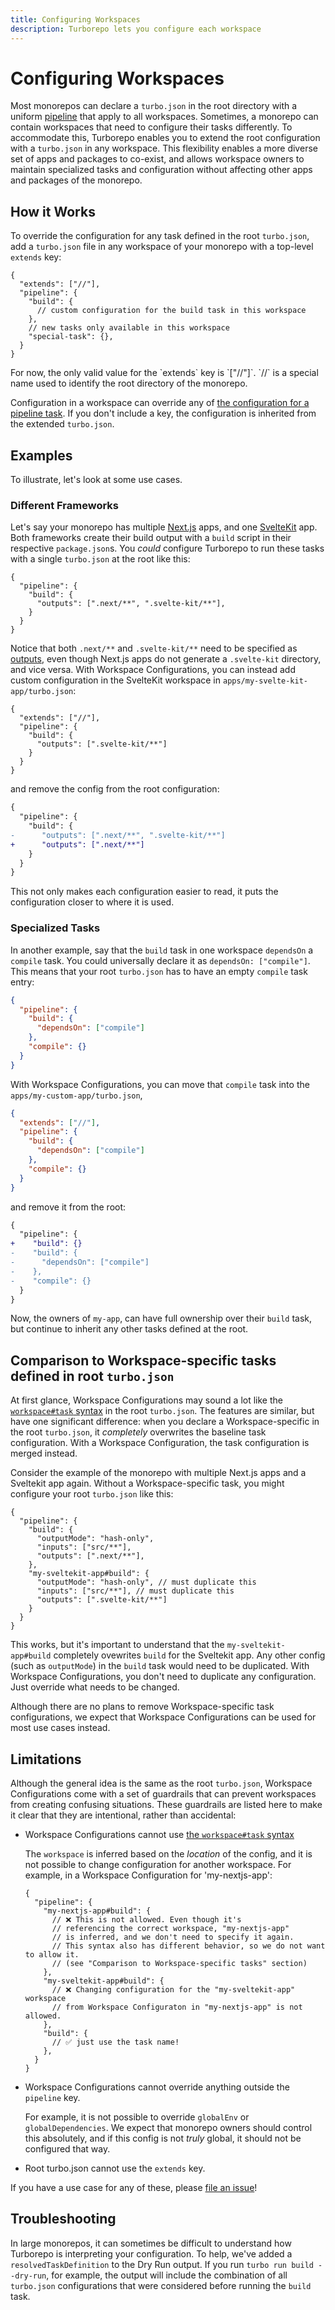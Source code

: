 ```yaml
---
title: Configuring Workspaces
description: Turborepo lets you configure each workspace
---
```



# Configuring Workspaces

Most monorepos can declare a `turbo.json` in the root directory with a uniform
[pipeline][2] that apply to all workspaces. Sometimes, a monorepo can contain
workspaces that need to configure their tasks differently. To accommodate this,
Turborepo enables you to extend the root configuration with a `turbo.json` in
any workspace. This flexibility enables a more diverse set of apps and packages
to co-exist, and allows workspace owners to maintain specialized tasks and
configuration without affecting other apps and packages of the monorepo.

## How it Works

To override the configuration for any task defined in the root `turbo.json`, add
a `turbo.json` file in any workspace of your monorepo with a top-level `extends`
key:

```jsonc filename="apps/my-app/turbo.json"
{
  "extends": ["//"],
  "pipeline": {
    "build": {
      // custom configuration for the build task in this workspace
    },
    // new tasks only available in this workspace
    "special-task": {},
  }
}
```

<Callout>
  For now, the only valid value for the `extends` key is `["//"]`.
`//` is a special name used to identify the root directory of the monorepo.
</Callout>

Configuration in a workspace can override any of [the configuration for a
pipeline task][2]. If you don't include a key, the configuration is inherited
from the extended `turbo.json`.

## Examples

To illustrate, let's look at some use cases.

### Different Frameworks

Let's say your monorepo has multiple [Next.js][5] apps, and one [SvelteKit][6]
app. Both frameworks create their build output with a `build` script in their
respective `package.json`s. You _could_ configure Turborepo to run these tasks
with a single `turbo.json` at the root like this:

```jsonc filename="turbo.json"
{
  "pipeline": {
    "build": {
      "outputs": [".next/**", ".svelte-kit/**"],
    }
  }
}
```

Notice that both `.next/**` and `.svelte-kit/**` need to be specified as
[outputs][7], even though Next.js apps do not generate a `.svelte-kit` directory, and
vice versa. With Workspace Configurations, you can instead add custom
configuration in the SvelteKit workspace in `apps/my-svelte-kit-app/turbo.json`:

```jsonc filename="apps/my-svelte-kit-app/turbo.json"
{
  "extends": ["//"],
  "pipeline": {
    "build": {
      "outputs": [".svelte-kit/**"]
    }
  }
}
```

and remove the config from the root configuration:

```diff filename="turbo.json"
{
  "pipeline": {
    "build": {
-      "outputs": [".next/**", ".svelte-kit/**"]
+      "outputs": [".next/**"]
    }
  }
}
```

This not only makes each configuration easier to read, it puts the configuration
closer to where it is used.

### Specialized Tasks

In another example, say that the `build` task in one workspace `dependsOn` a
`compile` task. You could universally declare it as `dependsOn: ["compile"]`.
This means that your root `turbo.json` has to have an empty `compile` task
entry:

```json filename="turbo.json"
{
  "pipeline": {
    "build": {
      "dependsOn": ["compile"]
    },
    "compile": {}
  }
}
```

With Workspace Configurations, you can move that `compile` task into the
`apps/my-custom-app/turbo.json`,

```json filename="apps/my-app/turbo.json"
{
  "extends": ["//"],
  "pipeline": {
    "build": {
      "dependsOn": ["compile"]
    },
    "compile": {}
  }
}
```

and remove it from the root:

```diff filename="turbo.json"
{
  "pipeline": {
+    "build": {}
-    "build": {
-      "dependsOn": ["compile"]
-    },
-    "compile": {}
  }
}
```

Now, the owners of `my-app`, can have full ownership over their `build` task,
but continue to inherit any other tasks defined at the root.

## Comparison to Workspace-specific tasks defined in root `turbo.json`

At first glance, Workspace Configurations may sound a lot like the
[`workspace#task` syntax][3] in the root `turbo.json`. The features are
similar, but have one significant difference: when you declare a Workspace-specific
in the root `turbo.json`, it _completely_ overwrites the baseline task
configuration. With a Workspace Configuration, the task configuration is merged
instead.

Consider the example of the monorepo with multiple Next.js apps and a Sveltekit
app again. Without a Workspace-specific task, you might configure your root
`turbo.json` like this:

```jsonc filename="turbo.json"
{
  "pipeline": {
    "build": {
      "outputMode": "hash-only",
      "inputs": ["src/**"],
      "outputs": [".next/**"],
    },
    "my-sveltekit-app#build": {
      "outputMode": "hash-only", // must duplicate this
      "inputs": ["src/**"], // must duplicate this
      "outputs": [".svelte-kit/**"]
    }
  }
}
```

This works, but it's important to understand that the `my-sveltekit-app#build`
completely ovewrites `build` for the Sveltekit app. Any other config (such as
`outputMode`) in the `build` task would need to be duplicated. With Workspace
Configurations, you don't need to duplicate any configuration. Just override
what needs to be changed.

<Callout type="info">
  Although there are no plans to remove Workspace-specific task configurations,
  we expect that Workspace Configurations can be used for most use cases instead.
</Callout>

## Limitations

Although the general idea is the same as the root `turbo.json`, Workspace
Configurations come with a set of guardrails that can prevent workspaces from creating
confusing situations. These guardrails are listed here to make it clear that
they are intentional, rather than accidental:

- Workspace Configurations cannot use [the `workspace#task` syntax][3]

  The `workspace` is inferred based on the _location_ of the config, and it is
  not possible to change configuration for another workspace. For example, in a
  Workspace Configuration for 'my-nextjs-app':

  ```jsonc filename="apps/my-nextjs-app/turbo.json"
  {
    "pipeline": {
      "my-nextjs-app#build": {
        // ❌ This is not allowed. Even though it's
        // referencing the correct workspace, "my-nextjs-app"
        // is inferred, and we don't need to specify it again.
        // This syntax also has different behavior, so we do not want to allow it.
        // (see "Comparison to Workspace-specific tasks" section)
      },
      "my-sveltekit-app#build": {
        // ❌ Changing configuration for the "my-sveltekit-app" workspace
        // from Workspace Configuraton in "my-nextjs-app" is not allowed.
      },
      "build": {
        // ✅ just use the task name!
      },
    }
  }
  ```

- Workspace Configurations cannot override anything outside the `pipeline` key.

  For example, it is not possible to override `globalEnv` or
  `globalDependencies`. We expect that monorepo owners should control this
  absolutely, and if this config is not _truly_ global, it should not be
  configured that way.

- Root turbo.json cannot use the `extends` key.

If you have a use case for any of these, please [file an issue][4]!

## Troubleshooting

In large monorepos, it can sometimes be difficult to understand how Turborepo is
interpreting your configuration. To help, we've added a `resolvedTaskDefinition`
to the Dry Run output. If you run `turbo run build --dry-run`, for example, the
output will include the combination of all `turbo.json` configurations that were
considered before running the `build` task.

[1]: /repo/docs/core-concepts/monorepos/running-tasks#running-tasks-from-the-root
[2]: /repo/docs/reference/configuration#pipeline
[3]: /repo/docs/core-concepts/monorepos/running-tasks#specific-workspace-tasks
[4]: https://github.com/vercel/turbo/issues/new
[5]: https://nextjs.org
[6]: https://kit.svelte.dev/
[7]: /repo/docs/reference/configuration#outputs
